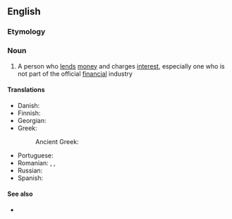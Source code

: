==English==

===Etymology===
{{compound|money|lender|lang=en}}

===Noun===
{{en-noun}}

# A person who [[lend]]s [[money]] and charges [[interest]], especially one who is not part of the official [[financial]] industry

====Translations====
{{trans-top|person who lends money}}
* Danish: {{t|da|pengeudlåner|c}}
* Finnish: {{t+|fi|rahanlainaaja}}
* Georgian: {{t|ka|მევახშე}}
* Greek: {{t+|el|τοκιστής|m}}
*: Ancient Greek: {{t|grc|δανειστής|m}}
{{trans-mid}}
* Portuguese: {{t+|pt|agiota|m|f}}
* Romanian: {{t+|ro|cămătar|m}}, {{t+|ro|uzurar|m}}, {{t|ro|uzurară|f}}
* Russian: {{t+|ru|ростовщи́к|m}}
* Spanish: {{t|es|prestamista|m|f}}
{{trans-bottom}}

====See also====
* {{l|en|loan shark}}